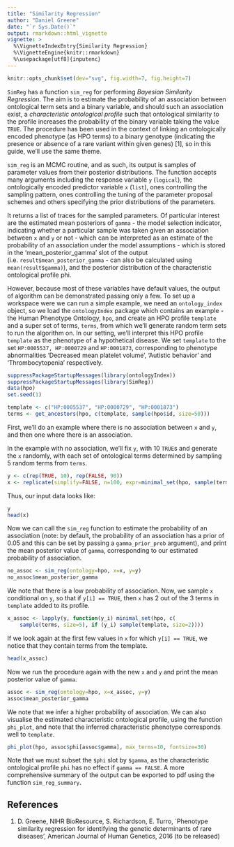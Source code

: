 ```yaml
---
title: "Similarity Regression"
author: "Daniel Greene"
date: "`r Sys.Date()`"
output: rmarkdown::html_vignette
vignette: >
  %\VignetteIndexEntry{Similarity Regression}
  %\VignetteEngine{knitr::rmarkdown}
  %\usepackage[utf8]{inputenc}
---
```

```r
knitr::opts_chunk$set(dev="svg", fig.width=7, fig.height=7)
```

`SimReg` has a function `sim_reg` for performing *Bayesian Similarity Regression*. The aim is to estimate the probability of an association between ontological term sets and a binary variable, and should such an association exist, a *characteristic ontological profile* such that ontological similarity to the profile increases the probability of the binary variable taking the value `TRUE`. The procedure has been used in the context of linking an ontologically encoded phenotype (as HPO terms) to a binary genotype (indicating the presence or absence of a rare variant within given genes) [1], so in this guide, we'll use the same theme.  

`sim_reg` is an MCMC routine, and as such, its output is samples of parameter values from their posterior distributions. The function accepts many arguments including the response variable `y` (`logical`), the ontologically encoded predictor variable `x` (`list`), ones controlling the sampling pattern, ones controlling the tuning of the parameter proposal schemes and others specifying the prior distributions of the parameters. 

It returns a list of traces for the sampled parameters. Of particular interest are the estimated mean posteriors of `gamma` - the model selection indicator, indicating whether a particular sample was taken given an association between `x` and `y` or not - which can be interpreted as an estimate of the probability of an association under the model assumptions - which is stored in the 'mean_posterior_gamma' slot of the output (i.e. `result$mean_posterior_gamma` - can also be calculated using `mean(result$gamma)`), and the posterior distribution of the characteristic ontological profile phi.

However, because most of these variables have default values, the output of algorithm can be demonstrated passing only a few. To set up a workspace were we can run a simple example, we need an `ontology_index` object, so we load the `ontologyIndex` package which contains an example - the Human Phenotype Ontology, `hpo`, and create an HPO profile `template` and a super set of terms, `terms`, from which we'll generate random term sets to run the algorithm on. In our setting, we'll interpret this HPO profile `template` as the phenotype of a hypothetical disease. We set `template` to the set `HP:0005537, HP:0000729` and `HP:0001873`, corresponding to phenotype abnormalities 'Decreased mean platelet volume', 'Autistic behavior' and 'Thrombocytopenia' respectively.

```r
suppressPackageStartupMessages(library(ontologyIndex))
suppressPackageStartupMessages(library(SimReg))
data(hpo)
set.seed(1)

template <- c("HP:0005537", "HP:0000729", "HP:0001873")
terms <- get_ancestors(hpo, c(template, sample(hpo$id, size=50)))
```

First, we'll do an example where there is no association between `x` and `y`, and then one where there is an association. 

In the example with no association, we'll fix `y`, with 10 `TRUE`s and generate the `x` randomly, with each set of ontological terms determined by sampling 5 random terms from `terms`.
```r
y <- c(rep(TRUE, 10), rep(FALSE, 90))
x <- replicate(simplify=FALSE, n=100, expr=minimal_set(hpo, sample(terms, size=5)))
```

Thus, our input data looks like:
```r
y
head(x)
```

Now we can call the `sim_reg` function to estimate the probability of an association (note: by default, the probability of an association has a prior of 0.05 and this can be set by passing a `gamma_prior_prob` argument), and print the mean posterior value of `gamma`, corresponding to our estimated probability of association.

```r
no_assoc <- sim_reg(ontology=hpo, x=x, y=y)
no_assoc$mean_posterior_gamma
```

We note that there is a low probability of association. Now, we sample `x` conditional on `y`, so that if `y[i] == TRUE`, then `x` has 2 out of the 3 terms in `template` added to its profile.
```r
x_assoc <- lapply(y, function(y_i) minimal_set(hpo, c(
	sample(terms, size=5), if (y_i) sample(template, size=2))))
```

If we look again at the first few values in `x` for which `y[i] == TRUE`, we notice that they contain terms from the template.
```r
head(x_assoc)
```

Now we run the procedure again with the new `x` and `y` and print the mean posterior value of `gamma`.
```r
assoc <- sim_reg(ontology=hpo, x=x_assoc, y=y)
assoc$mean_posterior_gamma
```

We note that we infer a higher probability of association. We can also visualise the estimated characteristic ontological profile, using the function `phi_plot`, and note that the inferred characteristic phenotype corresponds well to `template`.

```r
phi_plot(hpo, assoc$phi[assoc$gamma], max_terms=10, fontsize=30)
```

Note that we must subset the `$phi` slot by `$gamma`, as the characteristic ontological profile `phi` has no effect if `gamma == FALSE`. A more comprehensive summary of the output can be exported to pdf using the function `sim_reg_summary`.

## References

1.  D. Greene, NIHR BioResource, S. Richardson, E. Turro, `Phenotype similarity regression for identifying the genetic determinants of rare diseases', American Journal of Human Genetics, 2016 (to be released)
